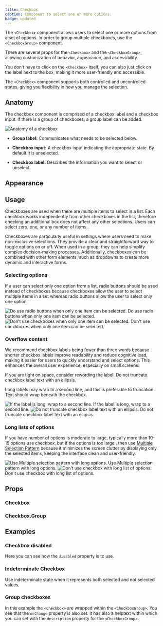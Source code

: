 ```yaml
---
title: Checkbox
caption: Component to select one or more options.
badge: updated
---
```


The `<Checkbox>` component allows users to select one or more options from a set of options. In order to group multiple checkboxes, use the `<CheckboxGroup>` component.

There are several props for the `<Checkbox>` and the `<CheckboxGroup>`, allowing customization of behavior, appearance, and accessibility.

You don't have to click on the `<Checkbox>` itself, you can also just click on the label next to the box, making it more user-friendly and accessible.

The `<Checkbox>` component supports both controlled and uncontrolled states, giving you flexibility in how you manage the selection.

## Anatomy

The checkbox component is comprised of a checkbox label and a checkbox input. If there is a group of checkboxes, a group label can be added.

<Image
  src="/checkbox/checkbox-anatomy.jpg"
  alt="Anatomy of a checkbox"
  width={800}
  height={550}
  className="mx-auto block"
/>

- **Group label:** Communicates what needs to be selected below.

- **Checkbox input:** A checkbox input indicating the appropriate state. By default it is unselected.

- **Checkbox label:** Describes the information you want to select or unselect.

## Appearance

<AppearanceDemo component={title} />

<AppearanceTable component={title} />

## Usage

Checkboxes are used when there are multiple items to select in a list. Each checkbox works independently from other checkboxes in the list, therefore checking an additional box does not affect any other selections. Users can select zero, one, or any number of items.

Checkboxes are particularly useful in settings where users need to make non-exclusive selections. They provide a clear and straightforward way to toggle options on or off. When used in a group, they can help simplify complex decision-making processes. Additionally, checkboxes can be combined with other form elements, such as dropdowns to create more dynamic and interactive forms.

### Selecting options

If a user can select only one option from a list, radio buttons should be used instead of checkboxes because checkboxes allow the user to select multiple items in a set whereas radio buttons allow the user to select only one option.

<GuidelineTiles>
  <Do>
    <Do.Figure>
      <Image
        width={700}
        height={700}
        unoptimized
        src="/checkbox/checkbox-do-select.jpg"
        alt="Do use radio buttons when only one item can be selected."
      />
    </Do.Figure>
    <Do.Description>
        Do use radio buttons when only one item can be selected.
    </Do.Description>

  </Do>
  <Dont>
    <Dont.Figure>
      <Image
        width={700}
        height={700}
        unoptimized
        src="/checkbox/checkbox-dont-select.jpg"
        alt="Don't use checkboxes when only one item can be selected."
      />
    </Dont.Figure>
    <Dont.Description>
        Don't use checkboxes when only one item can be selected.
    </Dont.Description>
  </Dont>
</GuidelineTiles>

### Overflow content

We recommend checkbox labels being fewer than three words because shorter checkbox labels improve readability and reduce cognitive load, making it easier for users to quickly understand and select options. This enhances the overall user experience, especially on small screens.

If you are tight on space, consider rewording the label. Do not truncate checkbox label text with an ellipsis.

Long labels may wrap to a second line, and this is preferable to truncation.
Text should wrap beneath the checkbox.

<GuidelineTiles>
  <Do>
    <Do.Figure>
      <Image
        width={400}
        height={400}
        unoptimized
        src="/checkbox/checkbox-do-multipleline.jpg"
        alt="If the label is long, wrap to a second line."
      />
    </Do.Figure>
    <Do.Description>
      If the label is long, wrap to a second line.
    </Do.Description>
  </Do>
  <Dont>
    <Dont.Figure>
      <Image
        width={400}
        height={400}
        unoptimized
        src="/checkbox/checkbox-dont-multipleline.jpg"
        alt="Do not truncate checkbox label text with an ellipsis."
      />
    </Dont.Figure>
    <Dont.Description>
      Do not truncate checkbox label text with an ellipsis.
    </Dont.Description>
  </Dont>
</GuidelineTiles>

### Long lists of options

If you have number of options is moderate to large, typically more than 10-15 options use checkbox, but if the options is too large , then use [Multiple Selection Pattern](/patterns/multiple-selection/link) because it minimizes the screen clutter by displaying only the selected items, keeping the interface clean and user-friendly.

<GuidelineTiles>
  <Do>
    <Do.Figure>
      <Image
        width={700}
        height={700}
        unoptimized
        src="/checkbox/checkbox-do-long-options.jpg"
        alt="Use Multiple selection pattern with long options."
      />
    </Do.Figure>
    <Do.Description>
      Use Multiple selection pattern with long options.
    </Do.Description>
  </Do>
  <Dont>
    <Dont.Figure>
      <Image
        width={700}
        height={700}
        unoptimized
        src="/checkbox/checkbox-dont-long-options.jpg"
        alt="Don't use checkbox with long list of options."
      />
    </Dont.Figure>
    <Dont.Description>
      Don't use checkbox with long list of options.
    </Dont.Description>
  </Dont>
</GuidelineTiles>

## Props

### Checkbox

<PropsTable component={title} />

### Checkbox.Group

<PropsTable component="CheckboxGroup" />

## Examples

### Checkbox disabled

Here you can see how the `disabled` property is to use.

<ComponentDemo file="./checkbox-disabled.demo.tsx" />

### Indeterminate Checkbox

Use indeterminate state when it represents both selected and not selected values.

<ComponentDemo file="./checkbox-indeterminate.demo.tsx" />

### Group checkboxes

In this example the `<Checkbox>` are wrapped within the `<CheckboxGroup>`. You see that the `onChange` property is also set. It has also a helptext within which you can set with the `description` property for the `<CheckboxGroup>`.

<ComponentDemo file="./checkbox-group.demo.tsx" />
